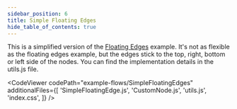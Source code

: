 ```yaml
---
sidebar_position: 6
title: Simple Floating Edges
hide_table_of_contents: true
---
```



This is a simplified version of the [Floating Edges](/docs/examples/edges/floating-edges) example. It's not as flexible as the floating edges example, but the edges stick to the top, right, bottom or left side of the nodes. You can find the implementation details in the utils.js file.

<CodeViewer
  codePath="example-flows/SimpleFloatingEdges"
  additionalFiles={[
    'SimpleFloatingEdge.js',
    'CustomNode.js',
    'utils.js',
    'index.css',
  ]}
/>
